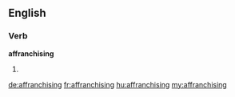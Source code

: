 ==English==

===Verb===
'''affranchising'''

# {{present participle of|affranchise}}

[[de:affranchising]]
[[fr:affranchising]]
[[hu:affranchising]]
[[my:affranchising]]
